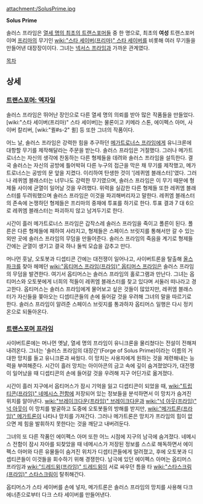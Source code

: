 attachment:/SolusPrime.jpg

'''Solus Prime'''

솔러스 프라임은 [[열세 명의 최초의 트랜스포머들]] 중 한 명으로, 최초의 '''여성''' 트랜스포머이며 [[프리마]]의 무기인 [[wiki:"스타 세이버(프리마)" 스타 세이버]]를 비롯해 여러 무기들을 만들어낸 대장장이이다. 그녀는 [[넥서스 프라임]]과 가까운 관계였다.

[[목차]]

== 상세 ==
=== [[트랜스포머: 엑자일]] ===
솔러스 프라임은 뛰어난 장인으로 다른 열세 명의 의뢰를 받아 많은 작품들을 만들었다. [wiki:"스타 세이버(프리마)" 스타 세이버]는 물론이고 키메라 스톤, 에이펙스 아머, 사이버 칼리버, [wiki:"퀼#s-2" 퀼] 등 또한 그녀의 작품이다. 

어느 날, 솔러스 프라임은 강력한 힘을 추구하던 [[메가트로너스 프라임]]에게 유니크론에 대항할 무기를 제작해달라는 주문을 받는다. 솔러스 프라임은 거절했다. 그러나 메가트로너스는 자신의 생각에 찬동하는 다른 형제들을 데려와 솔러스 프라임을 설득한다. 결국 솔러스는 자신의 공방에 틀어박혀 다른 누구의 접근을 막은 채 무기를 제작했고, 메가트로너스는 공방의 문 앞을 지켰다. 이리하여 탄생한 것이 '[레퀴엠 블래스터]'였다. 그러나 레퀴엠 블래스터는 너무나도 강력한 무기였으며, 솔러스 프라임은 이 무기 때문에 형제들 사이에 균열이 일어날 것을 우려했다. 위력을 실감한 다른 형제들 또한 레퀴엠 블래스터를 두려워했으며 솔러스 프라임은 이것을 파괴해버리자고 말한다. 레퀴엠 블래스터의 존속에 논쟁하던 형제들은 프리마의 중재에 투표를 하기로 한다. 투표 결과 7 대 6으로 레퀴엠 블래스터는 파괴하지 않고 남겨두기로 한다. 

시간이 흘러 메가트로너스 프라임은 갑작스레 솔러스 프라임을 죽이고 폴른이 된다. 폴른은 다른 형제들에 패하여 사라지고, 형제들은 스페이스 브릿지를 통해서만 갈 수 있는 외딴 곳에 솔러스 프라임의 무덤을 만들어준다. 솔러스 프라임의 죽음을 계기로 형제들 간에는 균열이 생기고 결국 하나 둘씩 모습을 감추고 만다.

머나먼 훗날, 오토봇과 디셉티콘 간에는 대전쟁이 일어나고, 사이버트론을 탈출해 [[올스파크]]를 찾아 헤메던 [[wiki:"옵티머스 프라임(프라임)" 옵티머스 프라임]]은 솔러스 프라임의 무덤을 발견한다. 여기서 옵티머스는 솔러스 프라임의 홀로그램과 만난다. 그녀는 옵티머스와 오토봇에게 너희의 적들이 레퀴엠 블래스터를 찾고 있다며 서둘러 떠나라고 경고한다. 옵티머스는 솔러스 프라임에게 물어보고 싶은 것들이 많았지만, 레퀴엠 블래스터가 자신들을 쫒아오는 디셉티콘들의 손에 들어갈 것을 우려해 그녀의 말을 따르기로 한다. 솔러스 프라임이 알려준 스페이스 브릿지를 통과하자 옵티머스 일행은 다시 정키온으로 되돌아온다.

=== [[트랜스포머 프라임]] ===
사이버트론에는 머나먼 옛날, 열세 명의 프라임이 유니크론을 물리쳤다는 전설이 전해져 내려온다. 그녀는 '솔러스 프라임의 대장간'(Forge of Solus Prime)이라는 이름의 거대한 망치를 들고 유니크론과 싸웠다. 이 망치는 사용자에게 원하는 것을 제련해내는 능력을 부여해준다. 시간이 흘러 망치는 아이아콘의 금고 속에 깊이 숨겨졌었다가, 대전쟁이 일어났을 때 디셉티콘의 손에 들어갈 것을 우려해 지구 어딘가로 옮겨졌다. 

시간이 흘러 지구에서 옵티머스가 잠시 기억을 잃고 디셉티콘이 되었을 때, [[wiki:"트립티콘(프라임)" 네메시스 전함]]에 저장되어 있는 정보들을 분석하면서 이 망치가 숨겨진 위치를 알아낸다. [[wiki:"브레이크다운(프라임)" 브레이크다운]]과 [[wiki:"넉 아웃(프라임)" 넉 아웃]]이 이 망치를 발굴하고 도중에 오토봇들의 방해를 받지만, [[wiki:"메가트론(프라임)" 메가트론]]이 나타나 망치를 가져간다. 그러나 메가트론은 망치가 프라임의 힘이 없으면 제 힘을 발휘하지 못한다는 것을 깨닫고 내버려둔다.

그녀의 또 다른 작품인 에이펙스 아머 또한 어느 시점에 지구의 남극에 숨겨졌다. 네메시스 전함이 잠시 자아를 되찾았을 때 네메시스가 저장된 정보를 스스로 해독하면서 에이펙스 아머와 다른 유물들이 숨겨진 위치가 디셉티콘들에게 알려졌고, 후에 오토봇과 디셉티콘들이 이것들을 회수하기 위해 경쟁한다. 남극에 있던 에이펙스 아머는 옵티머스 프라임과 [[wiki:"드레드윙(프라임)" 드레드윙]]이 서로 싸우던 틈을 타 [[wiki:"스타스크림(프라임)" 스타스크림]]이 탈취해간다.

옵티머스가 스타 세이버를 손에 넣자, 메가트론은 솔러스 프라임의 망치를 사용해 다크 에너존으로부터 다크 스타 세이버를 만들어낸다.
